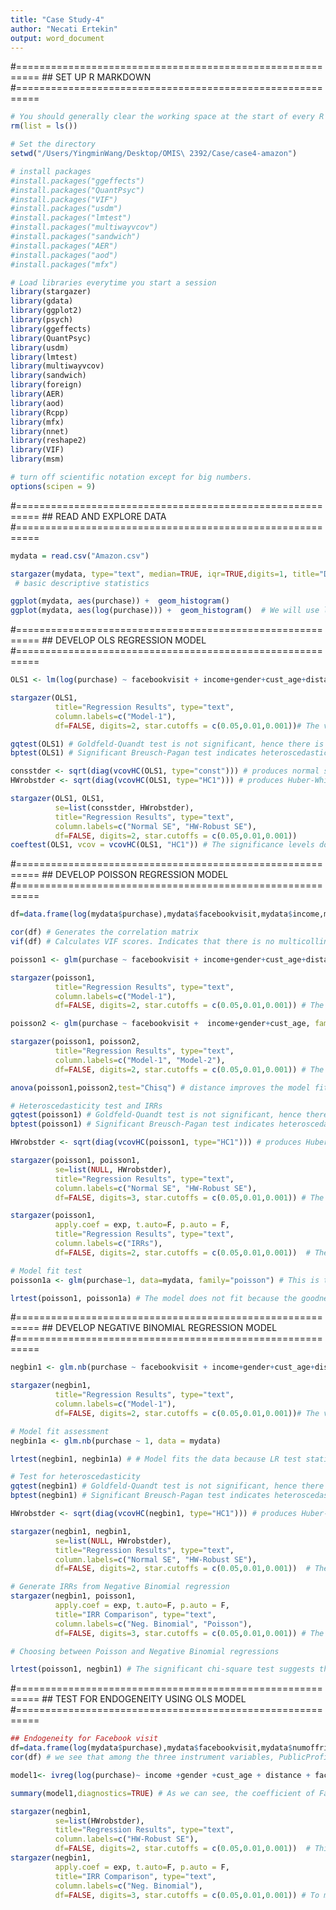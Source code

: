 ```yaml
---
title: "Case Study-4"
author: "Necati Ertekin"
output: word_document
---
```

#==========================================================
## SET UP R MARKDOWN
#==========================================================
```r
# You should generally clear the working space at the start of every R session
rm(list = ls())

# Set the directory
setwd("/Users/YingminWang/Desktop/OMIS\ 2392/Case/case4-amazon")

# install packages
#install.packages("ggeffects")
#install.packages("QuantPsyc")
#install.packages("VIF")
#install.packages("usdm")
#install.packages("lmtest")
#install.packages("multiwayvcov")
#install.packages("sandwich")
#install.packages("AER")
#install.packages("aod")
#install.packages("mfx")

# Load libraries everytime you start a session
library(stargazer)
library(gdata)
library(ggplot2)
library(psych) 
library(ggeffects)
library(QuantPsyc)
library(usdm)
library(lmtest)
library(multiwayvcov)
library(sandwich)
library(foreign)
library(AER)
library(aod)
library(Rcpp)
library(mfx)
library(nnet)
library(reshape2)
library(VIF)
library(msm)

# turn off scientific notation except for big numbers. 
options(scipen = 9)
```
#==========================================================
## READ AND EXPLORE DATA
#==========================================================
```r
mydata = read.csv("Amazon.csv")

stargazer(mydata, type="text", median=TRUE, iqr=TRUE,digits=1, title="Descriptive Statistics")  
 # basic descriptive statistics

ggplot(mydata, aes(purchase)) +  geom_histogram()
ggplot(mydata, aes(log(purchase))) +  geom_histogram()  # We will use log-transformed purchase as the dependent variable
```

#==========================================================
## DEVELOP OLS REGRESSION MODEL
#==========================================================
```r
OLS1 <- lm(log(purchase) ~ facebookvisit + income+gender+cust_age+distance, data = mydata) 

stargazer(OLS1,  
          title="Regression Results", type="text", 
          column.labels=c("Model-1"),
          df=FALSE, digits=2, star.cutoffs = c(0.05,0.01,0.001))# The variable facebookvisit has a coefficient of 0.06, which is statistically significant. This means that the purchases for customers who visit Facebook before shopping at Amazon.com is 6% more than that for customers who visit Amazon.com directly. This estimate is very close to what we found in the negative binomial regression. So, we can use this model for endogeneity.

gqtest(OLS1) # Goldfeld-Quandt test is not significant, hence there is no heteroscedasticity 
bptest(OLS1) # Significant Breusch-Pagan test indicates heteroscedasticity! Therefore, we need to provide robust standard errors.

consstder <- sqrt(diag(vcovHC(OLS1, type="const"))) # produces normal standard errors
HWrobstder <- sqrt(diag(vcovHC(OLS1, type="HC1"))) # produces Huber-White robust standard errors 

stargazer(OLS1, OLS1,  
          se=list(consstder, HWrobstder),
          title="Regression Results", type="text", 
          column.labels=c("Normal SE", "HW-Robust SE"),
          df=FALSE, digits=2, star.cutoffs = c(0.05,0.01,0.001))
coeftest(OLS1, vcov = vcovHC(OLS1, "HC1")) # The significance levels do not change with robust standard errors. 
```

#==========================================================
## DEVELOP POISSON REGRESSION MODEL
#==========================================================
```r

df=data.frame(log(mydata$purchase),mydata$facebookvisit,mydata$income,mydata$gender,mydata$cust_age,mydata$distance)

cor(df) # Generates the correlation matrix
vif(df) # Calculates VIF scores. Indicates that there is no multicollinearity as the VIF scores are all less then 3.

poisson1 <- glm(purchase ~ facebookvisit + income+gender+cust_age+distance, family="poisson", data=mydata)

stargazer(poisson1,  
          title="Regression Results", type="text", 
          column.labels=c("Model-1"),
          df=FALSE, digits=2, star.cutoffs = c(0.05,0.01,0.001)) # The coefficient for facebookvisit is 0.079.This means that the expected log count for customers who visit Facebook before Amazon.com is 0.08 higher than the expected log count for customers who visit Amazon.com directly. 

poisson2 <- glm(purchase ~ facebookvisit +  income+gender+cust_age, family="poisson", data=mydata)

stargazer(poisson1, poisson2, 
          title="Regression Results", type="text", 
          column.labels=c("Model-1", "Model-2"),
          df=FALSE, digits=2, star.cutoffs = c(0.05,0.01,0.001)) # The coefficient for facebookvisit is 0.08.This means that the expected log count for customers who visit Facebook before Amazon.com is 0.08 higher than the expected log count for customers who visit Amazon.com directly. 

anova(poisson1,poisson2,test="Chisq") # distance improves the model fit. 

# Heteroscedasticity test and IRRs
gqtest(poisson1) # Goldfeld-Quandt test is not significant, hence there is no heteroscedasticity 
bptest(poisson1) # Significant Breusch-Pagan test indicates heteroscedasticity! Therefore, we need to provide robust standard errors.

HWrobstder <- sqrt(diag(vcovHC(poisson1, type="HC1"))) # produces Huber-White robust standard errors 

stargazer(poisson1, poisson1,  
          se=list(NULL, HWrobstder),
          title="Regression Results", type="text", 
          column.labels=c("Normal SE", "HW-Robust SE"),
          df=FALSE, digits=3, star.cutoffs = c(0.05,0.01,0.001)) # The variable of interest, facebookvisit is still significant with robust standard errors.

stargazer(poisson1, 
          apply.coef = exp, t.auto=F, p.auto = F,
          title="Regression Results", type="text", 
          column.labels=c("IRRs"),
          df=FALSE, digits=2, star.cutoffs = c(0.05,0.01,0.001))  # The incident rate for facebookvisit is 1.08 times the incident rate for the no facebookvisit. Customers who visit Facebook before Amazon purchase 8% more than customers who visit Amazon.com directly.

# Model fit test
poisson1a <- glm(purchase~1, data=mydata, family="poisson") # This is the command to run a logit on null model 

lrtest(poisson1, poisson1a) # The model does not fit because the goodness-of-fit chi-squared test is statistically significant. 
```

#==========================================================
## DEVELOP NEGATIVE BINOMIAL REGRESSION MODEL
#==========================================================
```r
negbin1 <- glm.nb(purchase ~ facebookvisit + income+gender+cust_age+distance, data = mydata)

stargazer(negbin1,  
          title="Regression Results", type="text", 
          column.labels=c("Model-1"),
          df=FALSE, digits=2, star.cutoffs = c(0.05,0.01,0.001))# The variable facebookvisit has a coefficient of 0.08, which is statistically significant. This means that the expected log count of purchases for customers who visit Facebook before shopping at Amazon.com is 0.08 more than that for customers who visit Amazon.com directly. 

# Model fit assessment
negbin1a <- glm.nb(purchase ~ 1, data = mydata) 

lrtest(negbin1, negbin1a) # # Model fits the data because LR test statistics is significant.

# Test for heteroscedasticity
gqtest(negbin1) # Goldfeld-Quandt test is not significant, hence there is no heteroscedasticity 
bptest(negbin1) # Significant Breusch-Pagan test indicates heteroscedasticity! Therefore, we need to provide robust standard errors.

HWrobstder <- sqrt(diag(vcovHC(negbin1, type="HC1"))) # produces Huber-White robust standard errors 

stargazer(negbin1, negbin1,  
          se=list(NULL, HWrobstder),
          title="Regression Results", type="text", 
          column.labels=c("Normal SE", "HW-Robust SE"),
          df=FALSE, digits=2, star.cutoffs = c(0.05,0.01,0.001))  # The significance levels do not change with robust standard errors.

# Generate IRRs from Negative Binomial regression
stargazer(negbin1, poisson1, 
          apply.coef = exp, t.auto=F, p.auto = F,
          title="IRR Comparison", type="text", 
          column.labels=c("Neg. Binomial", "Poisson"),
          df=FALSE, digits=3, star.cutoffs = c(0.05,0.01,0.001)) # The incident rate for customers who visit Facebook first is 1.082 times the incident rate for customers who do not visit Facebook. Facebook visits increase purchase quantity by 8.2%. 

# Choosing between Poisson and Negative Binomial regressions

lrtest(poisson1, negbin1) # The significant chi-square test suggests the negative binomial model is more appropriate than the poisson model. It also indicates the data is overdispersed.
```

#==========================================================
## TEST FOR ENDOGENEITY USING OLS MODEL
#==========================================================
```r
## Endogeneity for Facebook visit
df=data.frame(log(mydata$purchase),mydata$facebookvisit,mydata$numoffriends,mydata$numofposts,mydata$PublicProfile) # numoffriends, numofposts, and PublicProfile are three potential instrument variables.
cor(df) # we see that among the three instrument variables, PublicProfile is weakly correlated both with the dependent variable (a good thing) and with the endogenous variable (a bad thing). Numoffriends and numofposts are weakly correlated  with the dependent variable (a good thing) and highly correlated with the endogenous variable (a good thing). Therefore, numoffriends and numofposts are likely to be better instruments than PublcProfile

model1<- ivreg(log(purchase)~ income +gender +cust_age + distance + facebookvisit|numoffriends + numofposts + PublicProfile + distance+ income +gender +cust_age + distance, data=mydata) # We will run the 2SLS with all three instruments to compare the 2SLS with two instruments only.

summary(model1,diagnostics=TRUE) # As we can see, the coefficient of FacebookVisit is 0.065. That means, visiting Facebook before Amazon.com increases purchase amount approximately by 6.5%. Sargan statistic is not significant, meaning the instruments are exogenous. Weak instrument statistic is the F-statistic from the first stage. Since it is 565.3>10, it indicates the instruments are relevant. The significant Durbin-Wu-Hausman test statistic indicates that endogeneity in the model is negligible and therefore the OLS model is sufficient. Overall, the results imply that the endogeneity in our data is negligible. Since we are dealing with count variables, and we know endogeneity is negligible, we will report the results form the negative binomial regression.

stargazer(negbin1,  
          se=list(HWrobstder),
          title="Regression Results", type="text", 
          column.labels=c("HW-Robust SE"),
          df=FALSE, digits=2, star.cutoffs = c(0.05,0.01,0.001))  # This is the final model we should report since there is heteroscedasticity in the data.
stargazer(negbin1,
          apply.coef = exp, t.auto=F, p.auto = F,
          title="IRR Comparison", type="text", 
          column.labels=c("Neg. Binomial"),
          df=FALSE, digits=3, star.cutoffs = c(0.05,0.01,0.001)) # To make it more meaningful, we report the IRRs. Our conclusion is that Facebook visit increases Amazon purchases by about 8.2%.

```